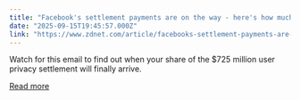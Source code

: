 ```yaml
---
title: "Facebook's settlement payments are on the way - here's how much you can expect"
date: "2025-09-15T19:45:57.000Z"
link: "https://www.zdnet.com/article/facebooks-settlement-payments-are-on-the-way-heres-how-much-you-can-expect/"
---
```


Watch for this email to find out when your share of the $725 million user privacy settlement will finally arrive.

[Read more](https://www.zdnet.com/article/facebooks-settlement-payments-are-on-the-way-heres-how-much-you-can-expect/)
